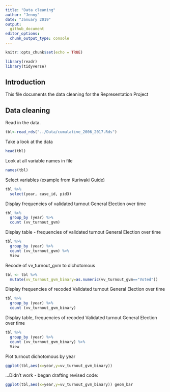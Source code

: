 ```yaml
---
title: "Data cleaning"
author: "Jenny"
date: "January 2019"
output:
  github_document
editor_options: 
  chunk_output_type: console
---
```


```r
knitr::opts_chunk$set(echo = TRUE)

library(readr)
library(tidyverse)
```

## Introduction

This file documents the data cleaning for the Representation Project

## Data cleaning

Read in the data.
```r
tbl<-read_rds("../Data/cumulative_2006_2017.Rds")
```

Take a look at the data
```r
head(tbl)
```

Look at all variable names in file
```r
names(tbl)
```

Select variables (example from Kuriwaki Guide)
```r
tbl %>%
  select(year, case_id, pid3)
```

Display frequencies of validated turnout General Election over time 
```r
tbl %>% 
  group_by (year) %>% 
  count (vv_turnout_gvm) 
```

Display table - frequencies of validated turnout General Election over time
```r
tbl %>% 
  group_by (year) %>% 
  count (vv_turnout_gvm) %>% 
  View
```

Recode of vv_turnout_gvm to dichotomous
```r
tbl <- tbl %>%
  mutate(vv_turnout_gvm_binary=as.numeric(vv_turnout_gvm=="Voted"))
```

Display frequencies of recoded Validated turnout General Election over time 
```r
tbl %>% 
  group_by (year) %>% 
  count (vv_turnout_gvm_binary) 
```


Display table, frequencies of recoded Validated turnout General Election over time 
```r
tbl %>% 
  group_by (year) %>% 
  count (vv_turnout_gvm_binary) %>% 
  View
```

Plot turnout dichotomous by year
```r
ggplot(tbl,aes(x=year,y=vv_turnout_gvm_binary))

```

...Didn't work - began drafting revised code:
```r
ggplot(tbl,aes(x=year,y=vv_turnout_gvm_binary)) geom_bar

```